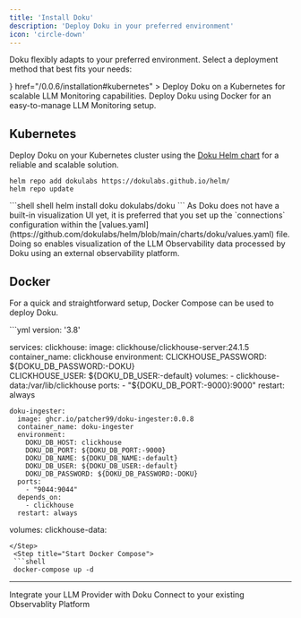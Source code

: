 ```yaml
---
title: 'Install Doku'
description: 'Deploy Doku in your preferred environment'
icon: 'circle-down'
---
```


Doku flexibly adapts to your preferred environment. Select a deployment method that best fits your needs:

<CardGroup cols={2}>
  <Card
    title="Kubernetes"
    icon={<svg role="img" viewBox="0 0 24 24" xmlns="http://www.w3.org/2000/svg">
    <title>Kubernetes</title>
    <path fill="#FFA500" d="M10.204 14.35l.007.01-.999 2.413a5.171 5.171 0 0 1-2.075-2.597l2.578-.437.004.005a.44.44 0 0 1 .484.606zm-.833-2.129a.44.44 0 0 0 .173-.756l.002-.011L7.585 9.7a5.143 5.143 0 0 0-.73 3.255l2.514-.725.002-.009zm1.145-1.98a.44.44 0 0 0 .699-.337l.01-.005.15-2.62a5.144 5.144 0 0 0-3.01 1.442l2.147 1.523.004-.002zm.76 2.75l.723.349.722-.347.18-.78-.5-.623h-.804l-.5.623.179.779zm1.5-3.095a.44.44 0 0 0 .7.336l.008.003 2.134-1.513a5.188 5.188 0 0 0-2.992-1.442l.148 2.615.002.001zm10.876 5.97l-5.773 7.181a1.6 1.6 0 0 1-1.248.594l-9.261.003a1.6 1.6 0 0 1-1.247-.596l-5.776-7.18a1.583 1.583 0 0 1-.307-1.34L2.1 5.573c.108-.47.425-.864.863-1.073L11.305.513a1.606 1.606 0 0 1 1.385 0l8.345 3.985c.438.209.755.604.863 1.073l2.062 8.955c.108.47-.005.963-.308 1.34zm-3.289-2.057c-.042-.01-.103-.026-.145-.034-.174-.033-.315-.025-.479-.038-.35-.037-.638-.067-.895-.148-.105-.04-.18-.165-.216-.216l-.201-.059a6.45 6.45 0 0 0-.105-2.332 6.465 6.465 0 0 0-.936-2.163c.052-.047.15-.133.177-.159.008-.09.001-.183.094-.282.197-.185.444-.338.743-.522.142-.084.273-.137.415-.242.032-.024.076-.062.11-.089.24-.191.295-.52.123-.736-.172-.216-.506-.236-.745-.045-.034.027-.08.062-.111.088-.134.116-.217.23-.33.35-.246.25-.45.458-.673.609-.097.056-.239.037-.303.033l-.19.135a6.545 6.545 0 0 0-4.146-2.003l-.012-.223c-.065-.062-.143-.115-.163-.25-.022-.268.015-.557.057-.905.023-.163.061-.298.068-.475.001-.04-.001-.099-.001-.142 0-.306-.224-.555-.5-.555-.275 0-.499.249-.499.555l.001.014c0 .041-.002.092 0 .128.006.177.044.312.067.475.042.348.078.637.056.906a.545.545 0 0 1-.162.258l-.012.211a6.424 6.424 0 0 0-4.166 2.003 8.373 8.373 0 0 1-.18-.128c-.09.012-.18.04-.297-.029-.223-.15-.427-.358-.673-.608-.113-.12-.195-.234-.329-.349-.03-.026-.077-.062-.111-.088a.594.594 0 0 0-.348-.132.481.481 0 0 0-.398.176c-.172.216-.117.546.123.737l.007.005.104.083c.142.105.272.159.414.242.299.185.546.338.743.522.076.082.09.226.1.288l.16.143a6.462 6.462 0 0 0-1.02 4.506l-.208.06c-.055.072-.133.184-.215.217-.257.081-.546.11-.895.147-.164.014-.305.006-.48.039-.037.007-.09.02-.133.03l-.004.002-.007.002c-.295.071-.484.342-.423.608.061.267.349.429.645.365l.007-.001.01-.003.129-.029c.17-.046.294-.113.448-.172.33-.118.604-.217.87-.256.112-.009.23.069.288.101l.217-.037a6.5 6.5 0 0 0 2.88 3.596l-.09.218c.033.084.069.199.044.282-.097.252-.263.517-.452.813-.091.136-.185.242-.268.399-.02.037-.045.095-.064.134-.128.275-.034.591.213.71.248.12.556-.007.69-.282v-.002c.02-.039.046-.09.062-.127.07-.162.094-.301.144-.458.132-.332.205-.68.387-.897.05-.06.13-.082.215-.105l.113-.205a6.453 6.453 0 0 0 4.609.012l.106.192c.086.028.18.042.256.155.136.232.229.507.342.84.05.156.074.295.145.457.016.037.043.09.062.129.133.276.442.402.69.282.247-.118.341-.435.213-.71-.02-.039-.045-.096-.065-.134-.083-.156-.177-.261-.268-.398-.19-.296-.346-.541-.443-.793-.04-.13.007-.21.038-.294-.018-.022-.059-.144-.083-.202a6.499 6.499 0 0 0 2.88-3.622c.064.01.176.03.213.038.075-.05.144-.114.28-.104.266.039.54.138.87.256.154.06.277.128.448.173.036.01.088.019.13.028l.009.003.007.001c.297.064.584-.098.645-.365.06-.266-.128-.537-.423-.608zM16.4 9.701l-1.95 1.746v.005a.44.44 0 0 0 .173.757l.003.01 2.526.728a5.199 5.199 0 0 0-.108-1.674A5.208 5.208 0 0 0 16.4 9.7zm-4.013 5.325a.437.437 0 0 0-.404-.232.44.44 0 0 0-.372.233h-.002l-1.268 2.292a5.164 5.164 0 0 0 3.326.003l-1.27-2.296h-.01zm1.888-1.293a.44.44 0 0 0-.27.036.44.44 0 0 0-.214.572l-.003.004 1.01 2.438a5.15 5.15 0 0 0 2.081-2.615l-2.6-.44-.004.005z"/></svg>}
    href="/0.0.6/installation#kubernetes"
  >
    Deploy Doku on a Kubernetes for scalable LLM Monitoring capabilities.
  </Card>
  <Card
    title="Docker"
    icon="docker"
    href="/0.0.6/installation#docker"
  >
    Deploy Doku using Docker for an easy-to-manage LLM Monitoring setup.
  </Card>
</CardGroup>

## Kubernetes

Deploy Doku on your Kubernetes cluster using the [Doku Helm chart](https://github.com/dokulabs/helm/tree/main/charts/doku) for a reliable and scalable solution.
<Steps>
  <Step title="Helm Repo Setup">
  ```shell shell
  helm repo add dokulabs https://dokulabs.github.io/helm/
  helm repo update
  ```
  </Step>
  <Step title="Installing the Helm Chart">
  ```shell shell
  helm install doku dokulabs/doku
  ```
  </Step>
</Steps>
<Info>As Doku does not have a built-in visualization UI yet, it is preferred that you set up the `connections` configuration within the [values.yaml](https://github.com/dokulabs/helm/blob/main/charts/doku/values.yaml) file. Doing so enables visualization of the LLM Observability data processed by Doku using an external observability platform.</Info>

## Docker
For a quick and straightforward setup, Docker Compose can be used to deploy Doku.

<Steps>
  <Step title="Create `docker-compose.yml`">
  ```yml
  version: '3.8'

  services:
    clickhouse:
      image: clickhouse/clickhouse-server:24.1.5
      container_name: clickhouse
      environment:
        CLICKHOUSE_PASSWORD: ${DOKU_DB_PASSWORD:-DOKU}   
        CLICKHOUSE_USER: ${DOKU_DB_USER:-default}                   
      volumes:
        - clickhouse-data:/var/lib/clickhouse
      ports:
        - "${DOKU_DB_PORT:-9000}:9000" 
      restart: always

    doku-ingester:
      image: ghcr.io/patcher99/doku-ingester:0.0.8
      container_name: doku-ingester
      environment:
        DOKU_DB_HOST: clickhouse   
        DOKU_DB_PORT: ${DOKU_DB_PORT:-9000} 
        DOKU_DB_NAME: ${DOKU_DB_NAME:-default}     
        DOKU_DB_USER: ${DOKU_DB_USER:-default}              
        DOKU_DB_PASSWORD: ${DOKU_DB_PASSWORD:-DOKU}
      ports:
        - "9044:9044"           
      depends_on:
        - clickhouse
      restart: always

  volumes:
    clickhouse-data:
  ```
  </Step>
   <Step title="Start Docker Compose">
   ```shell
   docker-compose up -d
   ```
  </Step>
</Steps>

---

<CardGroup cols={2}>
<Card title="Integrations" href="/0.0.6/integrations/introduction" icon='circle-nodes'>
Integrate your LLM Provider with Doku 
</Card>
<Card title="Connections" href="/0.0.6/connections/intro" icon='link'>
Connect to your existing Observablity Platform
</Card>
</CardGroup>